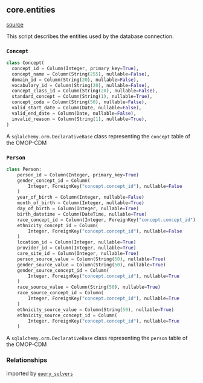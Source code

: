 ## core.entities

[source](https://github.com/Health-Informatics-UoN/hutch-cohort-discovery/blob/main/app/resolve/core/entities.py)

This script describes the entities used by the database connection.

### `Concept`

```python
class Concept(
  concept_id = Column(Integer, primary_key=True),
  concept_name = Column(String(255), nullable=False),
  domain_id = Column(String(20), nullable=False),
  vocabulary_id = Column(String(20), nullable=False),
  concept_class_id = Column(String(20), nullable=False),
  standard_concept = Column(String(1), nullable=True),
  concept_code = Column(String(50), nullable=False),
  valid_start_date = Column(Date, nullable=False),
  valid_end_date = Column(Date, nullable=False),
  invalid_reason = Column(String(1), nullable=True),
)
```

A `sqlalchemy.orm.DeclarativeBase` class representing the `concept` table of the OMOP-CDM

### `Person`
```python
class Person:
    person_id = Column(Integer, primary_key=True)
    gender_concept_id = Column(
        Integer, ForeignKey("concept.concept_id"), nullable=False
    )
    year_of_birth = Column(Integer, nullable=False)
    month_of_birth = Column(Integer, nullable=True)
    day_of_birth = Column(Integer, nullable=True)
    birth_datetime = Column(DateTime, nullable=True)
    race_concept_id = Column(Integer, ForeignKey("concept.concept_id"), nullable=False)
    ethnicity_concept_id = Column(
        Integer, ForeignKey("concept.concept_id"), nullable=False
    )
    location_id = Column(Integer, nullable=True)
    provider_id = Column(Integer, nullable=True)
    care_site_id = Column(Integer, nullable=True)
    person_source_value = Column(String(50), nullable=True)
    gender_source_value = Column(String(50), nullable=True)
    gender_source_concept_id = Column(
        Integer, ForeignKey("concept.concept_id"), nullable=True
    )
    race_source_value = Column(String(50), nullable=True)
    race_source_concept_id = Column(
        Integer, ForeignKey("concept.concept_id"), nullable=True
    )
    ethnicity_source_value = Column(String(50), nullable=True)
    ethnicity_source_concept_id = Column(
        Integer, ForeignKey("concept.concept_id"), nullable=True
    )
```

A `sqlalchemy.orm.DeclarativeBase` class representing the `person` table of the OMOP-CDM



### Relationships

imported by [`query_solvers`](/resolve/core_api_ref/query_solvers)
